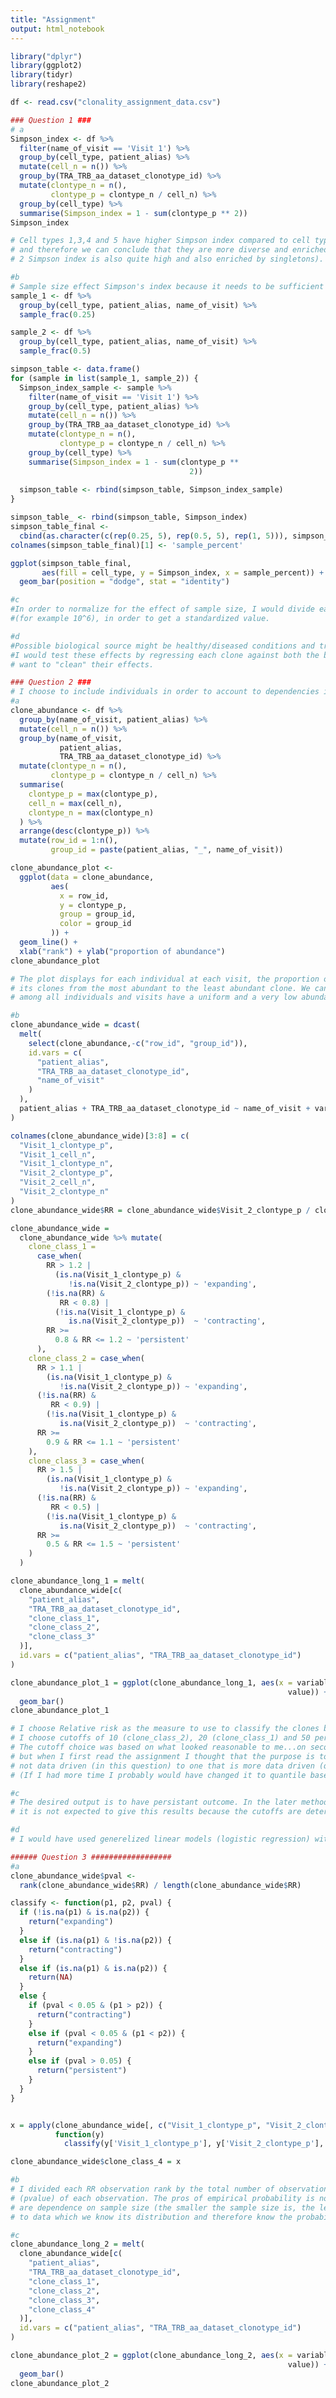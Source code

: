 ```yaml
---
title: "Assignment"
output: html_notebook
---
```


```r
library("dplyr")
library(ggplot2)
library(tidyr)
library(reshape2)
```

```r
df <- read.csv("clonality_assignment_data.csv") 
```

```r
### Question 1 ###
# a
Simpson_index <- df %>%
  filter(name_of_visit == 'Visit 1') %>%
  group_by(cell_type, patient_alias) %>%
  mutate(cell_n = n()) %>%
  group_by(TRA_TRB_aa_dataset_clonotype_id) %>%
  mutate(clontype_n = n(),
         clontype_p = clontype_n / cell_n) %>%
  group_by(cell_type) %>%
  summarise(Simpson_index = 1 - sum(clontype_p ** 2))
Simpson_index

# Cell types 1,3,4 and 5 have higher Simpson index compared to cell type 2 as it tends to 1,
# and therefore we can conclude that they are more diverse and enriched by singeltons (although cell type
# 2 Simpson index is also quite high and also enriched by singletons).
```


```r
#b
# Sample size effect Simpson's index because it needs to be sufficient in order to get accurate estimates of proportions.
sample_1 <- df %>%
  group_by(cell_type, patient_alias, name_of_visit) %>%
  sample_frac(0.25)

sample_2 <- df %>%
  group_by(cell_type, patient_alias, name_of_visit) %>%
  sample_frac(0.5)

simpson_table <- data.frame()
for (sample in list(sample_1, sample_2)) {
  Simpson_index_sample <- sample %>%
    filter(name_of_visit == 'Visit 1') %>%
    group_by(cell_type, patient_alias) %>%
    mutate(cell_n = n()) %>%
    group_by(TRA_TRB_aa_dataset_clonotype_id) %>%
    mutate(clontype_n = n(),
           clontype_p = clontype_n / cell_n) %>%
    group_by(cell_type) %>%
    summarise(Simpson_index = 1 - sum(clontype_p **
                                        2))
  
  simpson_table <- rbind(simpson_table, Simpson_index_sample)
}

simpson_table_ <- rbind(simpson_table, Simpson_index)
simpson_table_final <-
  cbind(as.character(c(rep(0.25, 5), rep(0.5, 5), rep(1, 5))), simpson_table_)
colnames(simpson_table_final)[1] <- 'sample_percent'

ggplot(simpson_table_final,
       aes(fill = cell_type, y = Simpson_index, x = sample_percent)) +
  geom_bar(position = "dodge", stat = "identity")

```

```r
#c
#In order to normalize for the effect of sample size, I would divide each cell counts by the total cell's library size #and multiply by a fixed number
#(for example 10^6), in order to get a standardized value. 
```

```r
#d
#Possible biological source might be healthy/diseased conditions and treatment/control conditions.
#I would test these effects by regressing each clone against both the biological effects that I want to test and its #technical confounders that I
# want to "clean" their effects. 
```

```r
### Question 2 ###
# I choose to include individuals in order to account to dependencies in the data. 
#a
clone_abundance <- df %>%
  group_by(name_of_visit, patient_alias) %>%
  mutate(cell_n = n()) %>%
  group_by(name_of_visit,
           patient_alias,
           TRA_TRB_aa_dataset_clonotype_id) %>%
  mutate(clontype_n = n(),
         clontype_p = clontype_n / cell_n) %>%
  summarise(
    clontype_p = max(clontype_p),
    cell_n = max(cell_n),
    clontype_n = max(clontype_n)
  ) %>%
  arrange(desc(clontype_p)) %>%
  mutate(row_id = 1:n(),
         group_id = paste(patient_alias, "_", name_of_visit))

clone_abundance_plot <-
  ggplot(data = clone_abundance,
         aes(
           x = row_id,
           y = clontype_p,
           group = group_id,
           color = group_id
         )) +
  geom_line() +
  xlab("rank") + ylab("proportion of abundance")
clone_abundance_plot

# The plot displays for each individual at each visit, the proportion of each of 
# its clones from the most abundant to the least abundant clone. We can see that the vast majority of the clones 
# among all individuals and visits have a uniform and a very low abundance.

```

```r
#b
clone_abundance_wide = dcast(
  melt(
    select(clone_abundance,-c("row_id", "group_id")),
    id.vars = c(
      "patient_alias",
      "TRA_TRB_aa_dataset_clonotype_id",
      "name_of_visit"
    )
  ),
  patient_alias + TRA_TRB_aa_dataset_clonotype_id ~ name_of_visit + variable
)

colnames(clone_abundance_wide)[3:8] = c(
  "Visit_1_clontype_p",
  "Visit_1_cell_n",
  "Visit_1_clontype_n",
  "Visit_2_clontype_p",
  "Visit_2_cell_n",
  "Visit_2_clontype_n"
)
clone_abundance_wide$RR = clone_abundance_wide$Visit_2_clontype_p / clone_abundance_wide$Visit_1_clontype_p

clone_abundance_wide =
  clone_abundance_wide %>% mutate(
    clone_class_1 =
      case_when(
        RR > 1.2 |
          (is.na(Visit_1_clontype_p) &
             !is.na(Visit_2_clontype_p)) ~ 'expanding',
        (!is.na(RR) &
           RR < 0.8) |
          (!is.na(Visit_1_clontype_p) &
             is.na(Visit_2_clontype_p))  ~ 'contracting',
        RR >=
          0.8 & RR <= 1.2 ~ 'persistent'
      ),
    clone_class_2 = case_when(
      RR > 1.1 |
        (is.na(Visit_1_clontype_p) &
           !is.na(Visit_2_clontype_p)) ~ 'expanding',
      (!is.na(RR) &
         RR < 0.9) |
        (!is.na(Visit_1_clontype_p) &
           is.na(Visit_2_clontype_p))  ~ 'contracting',
      RR >=
        0.9 & RR <= 1.1 ~ 'persistent'
    ),
    clone_class_3 = case_when(
      RR > 1.5 |
        (is.na(Visit_1_clontype_p) &
           !is.na(Visit_2_clontype_p)) ~ 'expanding',
      (!is.na(RR) &
         RR < 0.5) |
        (!is.na(Visit_1_clontype_p) &
           is.na(Visit_2_clontype_p))  ~ 'contracting',
      RR >=
        0.5 & RR <= 1.5 ~ 'persistent'
    )
  )

clone_abundance_long_1 = melt(
  clone_abundance_wide[c(
    "patient_alias",
    "TRA_TRB_aa_dataset_clonotype_id",
    "clone_class_1",
    "clone_class_2",
    "clone_class_3"
  )],
  id.vars = c("patient_alias", "TRA_TRB_aa_dataset_clonotype_id")
)

clone_abundance_plot_1 = ggplot(clone_abundance_long_1, aes(x = variable, fill =
                                                              value)) +
  geom_bar()
clone_abundance_plot_1

# I choose Relative risk as the measure to use to classify the clones because it represents percent increase or decrease in abundance.
# I choose cutoffs of 10 (clone_class_2), 20 (clone_class_1) and 50 percent (clone_class_3) change upward or downward to determine the class categories. 
# The cutoff choice was based on what looked reasonable to me...on second thought I think it will be more suitable to determine the cutoffs by the RR quantiles.
# but when I first read the assignment I thought that the purpose is to compare between classification method which is 
# not data driven (in this question) to one that is more data driven (question 4) so it looked right to me given this context...
# (If I had more time I probably would have changed it to quantile based cutoffs)
```

```r
#c
# The desired output is to have persistant outcome. In the later method I suggested - cutoffs which are based on the RR quantiles 
# it is not expected to give this results because the cutoffs are determined internally from the technical replicated RR's distribution.
```

```r
#d
# I would have used generelized linear models (logistic regression) with mixed effects
```

```r
###### Question 3 ##################
#a
clone_abundance_wide$pval <-
  rank(clone_abundance_wide$RR) / length(clone_abundance_wide$RR)

classify <- function(p1, p2, pval) {
  if (!is.na(p1) & is.na(p2)) {
    return("expanding")
  }
  else if (is.na(p1) & !is.na(p2)) {
    return("contracting")
  }
  else if (is.na(p1) & is.na(p2)) {
    return(NA)
  }
  else {
    if (pval < 0.05 & (p1 > p2)) {
      return("contracting")
    }
    else if (pval < 0.05 & (p1 < p2)) {
      return("expanding")
    }
    else if (pval > 0.05) {
      return("persistent")
    }
  }
}


x = apply(clone_abundance_wide[, c("Visit_1_clontype_p", "Visit_2_clontype_p", "pval")], 1,
          function(y)
            classify(y['Visit_1_clontype_p'], y['Visit_2_clontype_p'], y['pval']))

clone_abundance_wide$clone_class_4 = x
```

```r
#b 
# I divided each RR observation rank by the total number of observations in order to get the cumulative probability 
# (pvalue) of each observation. The pros of empirical probability is no need to assume underline distribution and the cons
# are dependence on sample size (the smaller the sample size is, the less accurate the calculated probabilities as opposed
# to data which we know its distribution and therefore know the probability of each observation's value)
```

```r
#c
clone_abundance_long_2 = melt(
  clone_abundance_wide[c(
    "patient_alias",
    "TRA_TRB_aa_dataset_clonotype_id",
    "clone_class_1",
    "clone_class_2",
    "clone_class_3",
    "clone_class_4"
  )],
  id.vars = c("patient_alias", "TRA_TRB_aa_dataset_clonotype_id")
)

clone_abundance_plot_2 = ggplot(clone_abundance_long_2, aes(x = variable, fill =
                                                              value)) +
  geom_bar()
clone_abundance_plot_2

```


